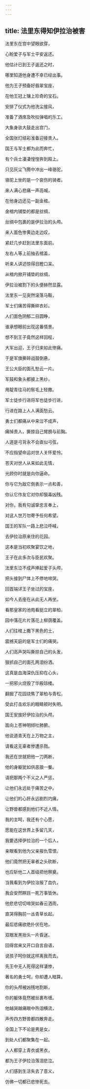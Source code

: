 ```yaml
---
---
---
```

title: 法里东得知伊拉治被害
---




法里东在宫中望眼欲穿，

心盼爱子与军士平安返还。

他估计已到王子返还之时，

哪里知道他身遭不幸已经出事。

他为王子预备好翡翠宝座，

在他王冠上镶上珍奇的宝石。

安排了仪式为他洗尘接风，

准备了酒席及吹拉弹唱的乐工。

大象身驮大鼓走出宫门，

全国张灯结彩准备迎接贵人。

国王与军士都为此而奔忙，

有个兵士凄凄惶惶奔到殿上。

只见灰尘飞腾中冲出一峰骆驼，

骆驼上坐的是一个哀伤的骑者。

来人满心悲痛一声高喊，

在他身边还见一副金棺。

金棺内铺垫的都是丝绸，

丝绸中包裹的是伊拉治的头颅。

来人面色惨黄边走边叹，

紧赶几步赶到法里东面前。

左右人等上前抽去棺盖，

听来人讲述惊得目瞪口呆。

从棺内掀开铺垫的丝绸，

伊拉治被割下的头便赫然显露。

法里东一见突然滚落马鞍，

军士们痛苦得撕碎衣衫。

人们面色阴郁二目圆睁，

谁承想眼前出现这番情景。

想不到王子竟然这样回程，

大军出迎，王子归来如此惨痛。

于是军旗撕碎战鼓倒悬，

王公大臣的面孔愁云一片。

军鼓和象头都披上黑纱，

用靛青往马的鬃毛上轻撒。

军士徒步行进将军也徒步行进，

行进在路上人人满面愁云。

勇士们都痛从中来泣不成声，

痛悼贵人，撕掠自己臂膀与前胸。

人道是弓背永不会直似弓弦，

不应指望命运对世人关怀爱怜。

苍天对世人从来如此无情，

光顾你时就是向你逼命。

你与它为敌它倒表示一点和善，

你认它作友它对你却狠毒凶残。

对你，我有句诚挚忠言奉上，

对这人世万勿寄予任何希望。

国王的军队一路上悲泣呼喊，

去伊拉治原来住的花园。

这本是当初欢聚宴饮之地，

王子在此多次与臣民欢聚。

法里东泣不成声捧起爱子头颅，

把头接到尸体上不停地啼哭。

回首端详王子坐过的宝座，

如今人去座在从此无人再坐。

看那皇家的池苑看挺立的翠柏，

园中落花片片落花上柳荫覆盖。

人们往棺上撒下黑色的土，

震撼天庭的是军士们的痛哭。

人们高声哭叫撕掠自己的头发，

狠抓自己的面孔两泪纷洒。

这真是血海深仇压抑在心头，

一把邪火烧毁了华殿琼楼。

翻掘了花园烧焦了翠柏与青松，

受此打击欢乐的眼睛顿时失明。

国王安放好伊拉治的头颅，

面向上苍神明倾吐肺腑。

他说道青天在上万物之主，

请看这无辜者惨遭杀戮。

我还在世就把他一刀两断，

他的身躯犹如供恶狼一餐。

请把那两个不义之人严惩，

让他们永远处于痛苦之中。

让他们的心肝永远剧烈灼痛，

让野兽都感到他们不近人情。

我的主呵，我还有个心愿，

愿能在这世界上多留几天，

我要选择伊拉治的一个后人，

亲眼看到他为父亲报仇雪恨。

他们竟然把无辜者之头砍断，

也应斩他二人首级把他祭奠。

当我看到为伊拉治报了血仇，

我会安然瞑目一死万事皆休。

他悲悲切切啼哭如春云洒雨，

直哭得胸前一丛青草长起。

最后悲痛欲绝扑伏在地，

双眼发黑抬头一片昏迷。

回得宫来又开口自言自语，

说孩子呵你就这样离我而去。

先王中无人死得这样凄惨，

著名的勇士呵，你却遭人暗算。

你的头颅被凶残地割断，

你的躯体竟然被丝裹布缠。

他越哭越痛眼中热泪横流，

声传四方野兽都四散奔走。

全国上下不论是男是女，

到处人们都聚集在一起。

人人都穿上青衣或黑衣，

都为王子伊拉治落泪悲泣。

人们感到生活失去了意义，

仿佛一切都已悲惨死去。